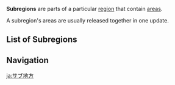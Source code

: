 {{Terminology Infobox
|image        = 
|type         = Location Types
}}
'''Subregions''' are parts of a particular [[region]] that contain [[area]]s.

A subregion's areas are usually released together in one update.

==List of Subregions==
{{See also|Category:Subregions}}
{{Locations by Category List|Subregions}}

==Navigation==
{{Area Navbox}}

[[ja:サブ地方]]